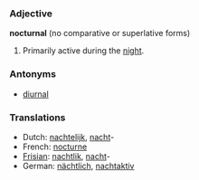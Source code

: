 ===Adjective===
'''nocturnal''' (no comparative or superlative forms)
#Primarily active during the [[night]].
===Antonyms===
*[[diurnal]]
===Translations===
*Dutch: [[nachtelijk]], [[nacht]]-
*French: [[nocturne]]
*[[Frisian]]: [[nachtlik]], [[nacht]]-
*German: [[nächtlich]], [[nachtaktiv]]